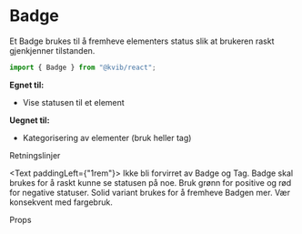 
<Meta of={BadgeStories} />

<DocsContainer>

# Badge

Et Badge brukes til å fremheve elementers status slik at brukeren raskt gjenkjenner tilstanden.

```jsx
import { Badge } from "@kvib/react";
```

**Egnet til:**

- Vise statusen til et element

**Uegnet til:**

- Kategorisering av elementer (bruk heller tag)

<Feedback component="Badge" />

</DocsContainer>

<DocsContainer>

<DocsHeading light>Retningslinjer</DocsHeading>

<Text paddingLeft={"1rem"}>
  Ikke bli forvirret av Badge og Tag. Badge skal brukes for å raskt kunne se statusen på noe. Bruk grønn for positive og
  rød for negative statuser. Solid variant brukes for å fremheve Badgen mer. Vær konsekvent med fargebruk.
</Text>

<DocsHeading light>Props</DocsHeading>
<Canvas of={BadgeStories.Preview} />
<Controls of={BadgeStories.Preview} />

</DocsContainer>
